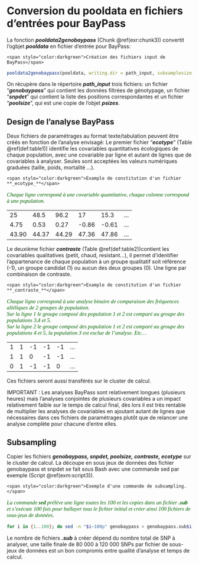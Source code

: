 # Conversion du pooldata en fichiers d'entrées pour BayPass {-}
La fonction **_pooldata2genobaypass_** (Chunk \@ref(exr:chunk3)) convertit l'ogbjet **_pooldata_** en fichier d'entrée pour BayPass:

```exercise
<span style="color:darkgreen">Création des fichiers input de BayPass</span>
```
<p style="font-family: calibri; font-size:11pt; font-style:italic; color:darkgreen">
  
</p>
```r
pooldata2genobaypass(pooldata, writing.dir = path_input, subsamplesize = -1, subsamplingmethod = "thinning")
```
On récupère dans le répertoire **_path_input_** trois fichiers: un fichier "**_genobaypass_**" qui contient les données filtrées de génotypage, un fichier "**_snpdet_**" qui contient la liste des positions correspondantes et un fichier "**_poolsize_**", qui est une copie de l'objet **_psizes_**.

## Design de l’analyse BayPass {-}
Deux fichiers de paramétrages au format texte/tabulation peuvent être créés en fonction de l'analyse envisagé:
Le premier fichier "**_ecotype_**" (Table \@ref(def:table1)) identifie les covariables quantitatives écologiques de chaque population, avec une covariable par ligne et autant de lignes que de covariables à analyser. Seules sont acceptées les valeurs numériques graduées (taille, poids, mortalité ...).

```definition
<span style="color:darkgreen">Example de constitution d'un fichier **_ecotype_**</span>
```
<p style="font-family: calibri; font-size:11pt; font-style:italic; color:darkgreen">
   Chaque ligne correspond à une covariable quantitative, chaque colonne correspond à une population.
</p>

<table>
  <tr>
    <td>25</td>
    <td>48.5</td>
    <td>96.2</td>
    <td>17</td>
    <td>15.3</td>
    <td>...</td>
  </tr>
  <tr>
    <td>4.75</td>
    <td>0.53</td>
    <td>0.27</td>
    <td>-0.86</td>
    <td>-0.61</td>
    <td>...</td>
  </tr>
  <tr>
    <td>43.90</td>
    <td>44.37</td>
    <td>44.29</td>
    <td>47.36</td>
    <td>47.86</td>
    <td>...</td>
  </tr>
</table>

Le deuxième fichier **_contraste_** (Table \@ref(def:table2))contient les covariables qualitatives (petit, chaud, resistant...), il permet d'identifier l’appartenance de chaque population à un groupe qualitatif soit référence (-1), un groupe candidat (1) ou aucun des deux groupes (0). Une ligne par combinaison de contraste.

```definition
<span style="color:darkgreen">Example de constitution d'un fichier **_contraste_**</span>
```
<p style="font-family: calibri; font-size:11pt; font-style:italic; color:darkgreen">
   Chaque ligne correspond à une analyse binaire de comparaison des fréquences alléliques de 2 groupes de population.<br>
   Sur la ligne 1 le groupe composé des population 1 et 2 est comparé au groupe des populations 3,4 et 5.<br>
   Sur la ligne 2 le groupe composé des population 1 et 2 est comparé au groupe des populations 4 et 5, la population 3 est exclue de l'analyse.
   Etc...
</p>

<table>
  <tr>
    <td>1</td>
    <td>1</td>
    <td>-1</td>
    <td>-1</td>
    <td>-1</td>
    <td>...</td>
  </tr>
  <tr>
    <td>1</td>
    <td>1</td>
    <td>0</td>
    <td>-1</td>
    <td>-1</td>
    <td>...</td>
  </tr>
  <tr>
    <td>0</td>
    <td>1</td>
    <td>-1</td>
    <td>-1</td>
    <td>0</td>
    <td>...</td>
  </tr>
</table>

Ces fichiers seront aussi transférés sur le cluster de calcul.

IMPORTANT : Les analyses BayPass sont relativement longues (plusieurs heures) mais l'analyses conjointes de plusieurs covariables a un impact relativement faible sur le temps de calcul final, dès lors il est très rentable de multiplier les analyses de covariables en ajoutant autant de lignes que nécessaires dans ces fichiers de paramétrages plutôt que de relancer une analyse complète pour chacune d’entre elles. 

## Subsampling {-}
Copier les fichiers **_genobaypass, snpdet, poolsize, contraste, ecotype_** sur le cluster de calcul.
La découpe en sous jeux de données des fichier genobaypass et snpdet se fait sous Bash avec une commande sed par exemple (Script \@ref(exm:script3)).

```example
<span style="color:darkgreen">Exemple d'une commande de subsampling.</span>
```
<p style="font-family: calibri; font-size:11pt; font-style:italic; color:darkgreen">
   La commande **_sed_** prélève une ligne toutes les 100 et les copies dans un fichier **_.sub_** et s'exécute 100 fois pour ballayer tous le fichier initial et créer ainsi 100 fichiers de sous-jeux de données.
</p>
```bash
for i in {1..100}; do sed -n "$i~100p" genobaypass > genobaypass.sub$i; sed -n "$i~100p" snpdet > snpdet.sub$i; done
```
Le nombre de fichiers **_.sub_** à créer dépend du nombre total de SNP à analyser, une taille finale de 80 000 à 120 000 SNPs par fichier de sous-jeux de données est un bon compromis entre qualité d'analyse et temps de calcul.
